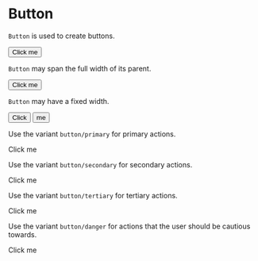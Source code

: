 
<Meta title="Button" component={Button} />

# Button

`Button` is used to create buttons.

<Preview>
  <Story name="button">
    <Button onClick={action('button-click')}>Click me</Button>
  </Story>
</Preview>

`Button` may span the full width of its parent.

<Preview>
  <Story name="button fullwidth">
    <div>
      <Button fullWidth>Click me</Button>
    </div>
  </Story>
</Preview>

`Button` may have a fixed width.

<Preview>
  <Story name="button fixedwidth">
    <div>
      <Button fixedWidth>Click</Button>
      <Button fixedWidth>me</Button>
    </div>
  </Story>
</Preview>

Use the variant `button/primary` for primary actions.

<Preview>
  <Story name="button primary">
    <ButtonPrimary>Click me</ButtonPrimary>
  </Story>
</Preview>

Use the variant `button/secondary` for secondary actions.

<Preview>
  <Story name="button secondary">
    <ButtonSecondary>Click me</ButtonSecondary>
  </Story>
</Preview>

Use the variant `button/tertiary` for tertiary actions.

<Preview>
  <Story name="button tertiary">
    <ButtonTertiary>Click me</ButtonTertiary>
  </Story>
</Preview>

Use the variant `button/danger` for actions that the user should be cautious
towards.

<Preview>
  <Story name="button danger">
    <ButtonDanger>Click me</ButtonDanger>
  </Story>
</Preview>
